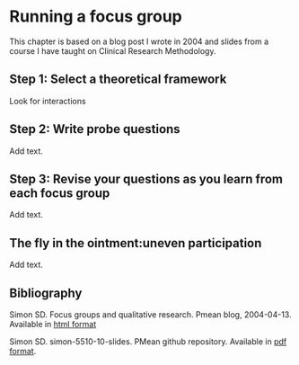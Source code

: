 # Running a focus group

This chapter is based on a blog post I wrote in 2004 and slides from a course I have taught on Clinical Research Methodology.

## Step 1: Select a theoretical framework

Look for interactions

## Step 2: Write probe questions

Add text.

## Step 3: Revise your questions as you learn from each focus group

Add text.

## The fly in the ointment:uneven participation

Add text.

## Bibliography

Simon SD. Focus groups and qualitative research. Pmean blog, 2004-04-13. Available in [html format][ref17-simon-2004]

Simon SD. simon-5510-10-slides. PMean github repository. Available in [pdf format][ref17-simon-nodate].

[ref17-simon-2004]: http://pmean.com/posts/focus-groups-are-great/

[ref17-simon-nodate]: https://github.com/pmean/classes/blob/master/clinical-research-methodology/10/results/simon-5510-10-slides.pdf
